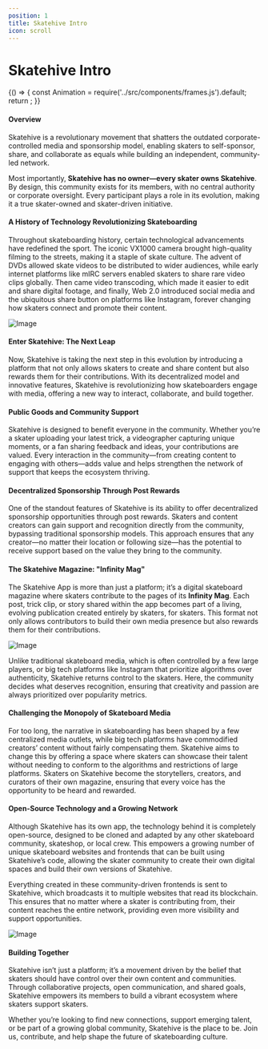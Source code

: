 ```yaml
---
position: 1
title: Skatehive Intro
icon: scroll
---
```



# Skatehive Intro

<div
    style={{
        display: 'flex',
        justifyContent: 'center',
        alignItems: 'center',
        flexDirection: 'column',
    }}
>
<BrowserOnly>
  {() => {
    const Animation = require('../src/components/frames.js').default;
    return <Animation />;
  }}
</BrowserOnly>
</div>

#### Overview

Skatehive is a revolutionary movement that shatters the outdated corporate-controlled media and sponsorship model, enabling skaters to self-sponsor, share, and collaborate as equals while building an independent, community-led network.

Most importantly, **Skatehive has no owner—every skater owns Skatehive**. By design, this community exists for its members, with no central authority or corporate oversight. Every participant plays a role in its evolution, making it a true skater-owned and skater-driven initiative.

#### A History of Technology Revolutionizing Skateboarding

Throughout skateboarding history, certain technological advancements have redefined the sport. The iconic VX1000 camera brought high-quality filming to the streets, making it a staple of skate culture. The advent of DVDs allowed skate videos to be distributed to wider audiences, while early internet platforms like mIRC servers enabled skaters to share rare video clips globally. Then came video transcoding, which made it easier to edit and share digital footage, and finally, Web 2.0 introduced social media and the ubiquitous share button on platforms like Instagram, forever changing how skaters connect and promote their content.

![Image](https://ipfs.skatehive.app/ipfs/QmSt5VnN6P4k3ja1D723F46GtpEzZnxcaZwMHqpv7saPri)

#### Enter Skatehive: The Next Leap

Now, Skatehive is taking the next step in this evolution by introducing a platform that not only allows skaters to create and share content but also rewards them for their contributions. With its decentralized model and innovative features, Skatehive is revolutionizing how skateboarders engage with media, offering a new way to interact, collaborate, and build together.

#### Public Goods and Community Support

Skatehive is designed to benefit everyone in the community. Whether you’re a skater uploading your latest trick, a videographer capturing unique moments, or a fan sharing feedback and ideas, your contributions are valued. Every interaction in the community—from creating content to engaging with others—adds value and helps strengthen the network of support that keeps the ecosystem thriving.

#### Decentralized Sponsorship Through Post Rewards

One of the standout features of Skatehive is its ability to offer decentralized sponsorship opportunities through post rewards. Skaters and content creators can gain support and recognition directly from the community, bypassing traditional sponsorship models. This approach ensures that any creator—no matter their location or following size—has the potential to receive support based on the value they bring to the community.

#### The Skatehive Magazine: "Infinity Mag"

The Skatehive App is more than just a platform; it’s a digital skateboard magazine where skaters contribute to the pages of its **Infinity Mag**. Each post, trick clip, or story shared within the app becomes part of a living, evolving publication created entirely by skaters, for skaters. This format not only allows contributors to build their own media presence but also rewards them for their contributions.

![Image](https://ipfs.skatehive.app/ipfs/QmPvSv7iRDrHJTxBpqeoyi5utA8QmgEUCuAiQ2JsYCGz4m)

Unlike traditional skateboard media, which is often controlled by a few large players, or big tech platforms like Instagram that prioritize algorithms over authenticity, Skatehive returns control to the skaters. Here, the community decides what deserves recognition, ensuring that creativity and passion are always prioritized over popularity metrics.

#### Challenging the Monopoly of Skateboard Media

For too long, the narrative in skateboarding has been shaped by a few centralized media outlets, while big tech platforms have commodified creators’ content without fairly compensating them. Skatehive aims to change this by offering a space where skaters can showcase their talent without needing to conform to the algorithms and restrictions of large platforms. Skaters on Skatehive become the storytellers, creators, and curators of their own magazine, ensuring that every voice has the opportunity to be heard and rewarded.

#### Open-Source Technology and a Growing Network

Although Skatehive has its own app, the technology behind it is completely open-source, designed to be cloned and adapted by any other skateboard community, skateshop, or local crew. This empowers a growing number of unique skateboard websites and frontends that can be built using Skatehive’s code, allowing the skater community to create their own digital spaces and build their own versions of Skatehive.

Everything created in these community-driven frontends is sent to Skatehive, which broadcasts it to multiple websites that read its blockchain. This ensures that no matter where a skater is contributing from, their content reaches the entire network, providing even more visibility and support opportunities.

![Image](https://ipfs.skatehive.app/ipfs/QmePbuFW6b86qDRbKXqpTr5rU8HKF6VRpboxiy9JH3Eujb)

#### Building Together

Skatehive isn’t just a platform; it’s a movement driven by the belief that skaters should have control over their own content and communities. Through collaborative projects, open communication, and shared goals, Skatehive empowers its members to build a vibrant ecosystem where skaters support skaters.

Whether you’re looking to find new connections, support emerging talent, or be part of a growing global community, Skatehive is the place to be. Join us, contribute, and help shape the future of skateboarding culture.
